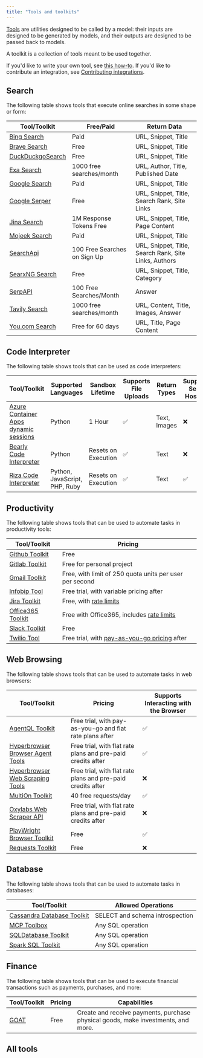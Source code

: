 ```yaml
---
title: "Tools and toolkits"
---
```


[Tools](/oss/langchain/tools) are utilities designed to be called by a model: their inputs are designed to be generated by models, and their outputs are designed to be passed back to models.

A toolkit is a collection of tools meant to be used together.

<Note>

If you'd like to write your own tool, see [this how-to](/docs/how_to/custom_tools/).
If you'd like to contribute an integration, see [Contributing integrations](/oss/contributing#add-a-new-integration).

</Note>

## Search

The following table shows tools that execute online searches in some shape or form:

| Tool/Toolkit | Free/Paid | Return Data |
|-------------|-----------|-------------|
| [Bing Search](/oss/integrations/tools/bing_search) | Paid | URL, Snippet, Title |
| [Brave Search](/oss/integrations/tools/brave_search) | Free | URL, Snippet, Title |
| [DuckDuckgoSearch](/oss/integrations/tools/ddg) | Free | URL, Snippet, Title |
| [Exa Search](/oss/integrations/tools/exa_search) | 1000 free searches/month | URL, Author, Title, Published Date |
| [Google Search](/oss/integrations/tools/google_search) | Paid | URL, Snippet, Title |
| [Google Serper](/oss/integrations/tools/google_serper) | Free | URL, Snippet, Title, Search Rank, Site Links |
| [Jina Search](/oss/integrations/tools/jina_search) | 1M Response Tokens Free | URL, Snippet, Title, Page Content |
| [Mojeek Search](/oss/integrations/tools/mojeek_search) | Paid | URL, Snippet, Title |
| [SearchApi](/oss/integrations/tools/searchapi) | 100 Free Searches on Sign Up | URL, Snippet, Title, Search Rank, Site Links, Authors |
| [SearxNG Search](/oss/integrations/tools/searx_search) | Free | URL, Snippet, Title, Category |
| [SerpAPI](/oss/integrations/tools/serpapi) | 100 Free Searches/Month | Answer |
| [Tavily Search](/oss/integrations/tools/tavily_search) | 1000 free searches/month | URL, Content, Title, Images, Answer |
| [You.com Search](/oss/integrations/tools/you) | Free for 60 days | URL, Title, Page Content |

## Code Interpreter

The following table shows tools that can be used as code interpreters:

| Tool/Toolkit | Supported Languages | Sandbox Lifetime | Supports File Uploads | Return Types | Supports Self-Hosting |
|-------------|-------------------|-----------------|---------------------|--------------|-------------------|
| [Azure Container Apps dynamic sessions](/oss/integrations/tools/azure_dynamic_sessions) | Python | 1 Hour | ✅ | Text, Images | ❌ |
| [Bearly Code Interpreter](/oss/integrations/tools/bearly) | Python | Resets on Execution | ✅ | Text | ❌ |
| [Riza Code Interpreter](/oss/integrations/tools/riza) | Python, JavaScript, PHP, Ruby | Resets on Execution | ✅ | Text | ✅ |

## Productivity

The following table shows tools that can be used to automate tasks in productivity tools:

| Tool/Toolkit | Pricing |
|-------------|---------|
| [Github Toolkit](/oss/integrations/tools/github) | Free |
| [Gitlab Toolkit](/oss/integrations/tools/gitlab) | Free for personal project |
| [Gmail Toolkit](/oss/integrations/tools/gmail) | Free, with limit of 250 quota units per user per second |
| [Infobip Tool](/oss/integrations/tools/infobip) | Free trial, with variable pricing after |
| [Jira Toolkit](/oss/integrations/tools/jira) | Free, with [rate limits](https://developer.atlassian.com/cloud/jira/platform/rate-limiting/) |
| [Office365 Toolkit](/oss/integrations/tools/office365) | Free with Office365, includes [rate limits](https://learn.microsoft.com/en-us/graph/throttling-limits) |
| [Slack Toolkit](/oss/integrations/tools/slack) | Free |
| [Twilio Tool](/oss/integrations/tools/twilio) | Free trial, with [pay-as-you-go pricing](https://www.twilio.com/en-us/pricing) after |

## Web Browsing

The following table shows tools that can be used to automate tasks in web browsers:

| Tool/Toolkit | Pricing | Supports Interacting with the Browser |
|-------------|---------|---------------------------------------|
| [AgentQL Toolkit](/oss/integrations/tools/agentql) | Free trial, with pay-as-you-go and flat rate plans after | ✅ |
| [Hyperbrowser Browser Agent Tools](/oss/integrations/tools/hyperbrowser_browser_agent_tools) | Free trial, with flat rate plans and pre-paid credits after | ✅ |
| [Hyperbrowser Web Scraping Tools](/oss/integrations/tools/hyperbrowser_web_scraping_tools) | Free trial, with flat rate plans and pre-paid credits after | ❌ |
| [MultiOn Toolkit](/oss/integrations/tools/multion) | 40 free requests/day | ✅ |
| [Oxylabs Web Scraper API](/oss/integrations/tools/oxylabs) | Free trial, with flat rate plans and pre-paid credits after | ❌ |
| [PlayWright Browser Toolkit](/oss/integrations/tools/playwright) | Free | ✅ |
| [Requests Toolkit](/oss/integrations/tools/requests) | Free | ❌ |

## Database

The following table shows tools that can be used to automate tasks in databases:

| Tool/Toolkit | Allowed Operations |
|-------------|-------------------|
| [Cassandra Database Toolkit](/oss/integrations/tools/cassandra_database) | SELECT and schema introspection |
| [MCP Toolbox](/oss/integrations/tools/toolbox) | Any SQL operation |
| [SQLDatabase Toolkit](/oss/integrations/tools/sql_database) | Any SQL operation |
| [Spark SQL Toolkit](/oss/integrations/tools/spark_sql) | Any SQL operation |

## Finance

The following table shows tools that can be used to execute financial transactions such as payments, purchases, and more:

| Tool/Toolkit | Pricing | Capabilities |
|-------------|---------|--------------|
| [GOAT](/oss/integrations/tools/goat) | Free | Create and receive payments, purchase physical goods, make investments, and more. |

## All tools

<Columns cols={3}>
<Card title="ADS4GPTs" icon="link" href="/oss/integrations/tools/ads4gpts" arrow="true" cta="View guide" />
<Card title="AgentQL" icon="link" href="/oss/integrations/tools/agentql" arrow="true" cta="View guide" />
<Card title="AINetwork Toolkit" icon="link" href="/oss/integrations/tools/ainetwork" arrow="true" cta="View guide" />
<Card title="Alpha Vantage" icon="link" href="/oss/integrations/tools/alpha_vantage" arrow="true" cta="View guide" />
<Card title="Amadeus Toolkit" icon="link" href="/oss/integrations/tools/amadeus" arrow="true" cta="View guide" />
<Card title="Anchor Browser" icon="link" href="/oss/integrations/tools/anchor_browser" arrow="true" cta="View guide" />
<Card title="Apify Actor" icon="link" href="/oss/integrations/tools/apify_actors" arrow="true" cta="View guide" />
<Card title="ArXiv" icon="link" href="/oss/integrations/tools/arxiv" arrow="true" cta="View guide" />
<Card title="AskNews" icon="link" href="/oss/integrations/tools/asknews" arrow="true" cta="View guide" />
<Card title="AWS Lambda" icon="link" href="/oss/integrations/tools/awslambda" arrow="true" cta="View guide" />
<Card title="Azure AI Services Toolkit" icon="link" href="/oss/integrations/tools/azure_ai_services" arrow="true" cta="View guide" />
<Card title="Azure Cognitive Services Toolkit" icon="link" href="/oss/integrations/tools/azure_cognitive_services" arrow="true" cta="View guide" />
<Card title="Azure Container Apps Dynamic Sessions" icon="link" href="/oss/integrations/tools/azure_dynamic_sessions" arrow="true" cta="View guide" />
<Card title="Shell (bash)" icon="link" href="/oss/integrations/tools/bash" arrow="true" cta="View guide" />
<Card title="Bearly Code Interpreter" icon="link" href="/oss/integrations/tools/bearly" arrow="true" cta="View guide" />
<Card title="Bing Search" icon="link" href="/oss/integrations/tools/bing_search" arrow="true" cta="View guide" />
<Card title="Bodo DataFrames" icon="link" href="/oss/integrations/tools/bodo" arrow="true" cta="View guide" />
<Card title="Brave Search" icon="link" href="/oss/integrations/tools/brave_search" arrow="true" cta="View guide" />
<Card title="BrightData Web Scraper API" icon="link" href="/oss/integrations/tools/brightdata-webscraperapi" arrow="true" cta="View guide" />
<Card title="BrightData SERP" icon="link" href="/oss/integrations/tools/brightdata_serp" arrow="true" cta="View guide" />
<Card title="BrightData Unlocker" icon="link" href="/oss/integrations/tools/brightdata_unlocker" arrow="true" cta="View guide" />
<Card title="Cassandra Database Toolkit" icon="link" href="/oss/integrations/tools/cassandra_database" arrow="true" cta="View guide" />
<Card title="CDP" icon="link" href="/oss/integrations/tools/cdp_agentkit" arrow="true" cta="View guide" />
<Card title="ChatGPT Plugins" icon="link" href="/oss/integrations/tools/chatgpt_plugins" arrow="true" cta="View guide" />
<Card title="ClickUp Toolkit" icon="link" href="/oss/integrations/tools/clickup" arrow="true" cta="View guide" />
<Card title="Cogniswitch Toolkit" icon="link" href="/oss/integrations/tools/cogniswitch" arrow="true" cta="View guide" />
<Card title="Compass DeFi Toolkit" icon="link" href="/oss/integrations/tools/compass" arrow="true" cta="View guide" />
<Card title="Connery Toolkit" icon="link" href="/oss/integrations/tools/connery" arrow="true" cta="View guide" />
<Card title="Dall-E Image Generator" icon="link" href="/oss/integrations/tools/dalle_image_generator" arrow="true" cta="View guide" />
<Card title="Dappier" icon="link" href="/oss/integrations/tools/dappier" arrow="true" cta="View guide" />
<Card title="Databricks Unity Catalog" icon="link" href="/oss/integrations/tools/databricks" arrow="true" cta="View guide" />
<Card title="DataForSEO" icon="link" href="/oss/integrations/tools/dataforseo" arrow="true" cta="View guide" />
<Card title="Dataherald" icon="link" href="/oss/integrations/tools/dataherald" arrow="true" cta="View guide" />
<Card title="DuckDuckGo Search" icon="link" href="/oss/integrations/tools/ddg" arrow="true" cta="View guide" />
<Card title="Discord" icon="link" href="/oss/integrations/tools/discord" arrow="true" cta="View guide" />
<Card title="E2B Data Analysis" icon="link" href="/oss/integrations/tools/e2b_data_analysis" arrow="true" cta="View guide" />
<Card title="Eden AI" icon="link" href="/oss/integrations/tools/edenai_tools" arrow="true" cta="View guide" />
<Card title="ElevenLabs Text2Speech" icon="link" href="/oss/integrations/tools/eleven_labs_tts" arrow="true" cta="View guide" />
<Card title="Exa Search" icon="link" href="/oss/integrations/tools/exa_search" arrow="true" cta="View guide" />
<Card title="File System" icon="link" href="/oss/integrations/tools/filesystem" arrow="true" cta="View guide" />
<Card title="Financial Datasets Toolkit" icon="link" href="/oss/integrations/tools/financial_datasets" arrow="true" cta="View guide" />
<Card title="FMP Data" icon="link" href="/oss/integrations/tools/fmp-data" arrow="true" cta="View guide" />
<Card title="Github Toolkit" icon="link" href="/oss/integrations/tools/github" arrow="true" cta="View guide" />
<Card title="Gitlab Toolkit" icon="link" href="/oss/integrations/tools/gitlab" arrow="true" cta="View guide" />
<Card title="Gmail Toolkit" icon="link" href="/oss/integrations/tools/gmail" arrow="true" cta="View guide" />
<Card title="GOAT" icon="link" href="/oss/integrations/tools/goat" arrow="true" cta="View guide" />
<Card title="Golden Query" icon="link" href="/oss/integrations/tools/golden_query" arrow="true" cta="View guide" />
<Card title="Google Books" icon="link" href="/oss/integrations/tools/google_books" arrow="true" cta="View guide" />
<Card title="Google Calendar Toolkit" icon="link" href="/oss/integrations/tools/google_calendar" arrow="true" cta="View guide" />
<Card title="Google Cloud Text-to-Speech" icon="link" href="/oss/integrations/tools/google_cloud_texttospeech" arrow="true" cta="View guide" />
<Card title="Google Drive" icon="link" href="/oss/integrations/tools/google_drive" arrow="true" cta="View guide" />
<Card title="Google Finance" icon="link" href="/oss/integrations/tools/google_finance" arrow="true" cta="View guide" />
<Card title="Google Imagen" icon="link" href="/oss/integrations/tools/google_imagen" arrow="true" cta="View guide" />
<Card title="Google Jobs" icon="link" href="/oss/integrations/tools/google_jobs" arrow="true" cta="View guide" />
<Card title="Google Lens" icon="link" href="/oss/integrations/tools/google_lens" arrow="true" cta="View guide" />
<Card title="Google Places" icon="link" href="/oss/integrations/tools/google_places" arrow="true" cta="View guide" />
<Card title="Google Scholar" icon="link" href="/oss/integrations/tools/google_scholar" arrow="true" cta="View guide" />
<Card title="Google Search" icon="link" href="/oss/integrations/tools/google_search" arrow="true" cta="View guide" />
<Card title="Google Serper" icon="link" href="/oss/integrations/tools/google_serper" arrow="true" cta="View guide" />
<Card title="Google Trends" icon="link" href="/oss/integrations/tools/google_trends" arrow="true" cta="View guide" />
<Card title="Gradio" icon="link" href="/oss/integrations/tools/gradio_tools" arrow="true" cta="View guide" />
<Card title="GraphQL" icon="link" href="/oss/integrations/tools/graphql" arrow="true" cta="View guide" />
<Card title="HuggingFace Hub Tools" icon="link" href="/oss/integrations/tools/huggingface_tools" arrow="true" cta="View guide" />
<Card title="Human as a Tool" icon="link" href="/oss/integrations/tools/human_tools" arrow="true" cta="View guide" />
<Card title="Hyperbrowser Browser Agent Tools" icon="link" href="/oss/integrations/tools/hyperbrowser_browser_agent_tools" arrow="true" cta="View guide" />
<Card title="Hyperbrowser Web Scraping Tools" icon="link" href="/oss/integrations/tools/hyperbrowser_web_scraping_tools" arrow="true" cta="View guide" />
<Card title="IBM watsonx.ai" icon="link" href="/oss/integrations/tools/ibm_watsonx" arrow="true" cta="View guide" />
<Card title="IFTTT WebHooks" icon="link" href="/oss/integrations/tools/ifttt" arrow="true" cta="View guide" />
<Card title="Infobip" icon="link" href="/oss/integrations/tools/infobip" arrow="true" cta="View guide" />
<Card title="Ionic Shopping Tool" icon="link" href="/oss/integrations/tools/ionic_shopping" arrow="true" cta="View guide" />
<Card title="Jenkins" icon="link" href="/oss/integrations/tools/jenkins" arrow="true" cta="View guide" />
<Card title="Jina Search" icon="link" href="/oss/integrations/tools/jina_search" arrow="true" cta="View guide" />
<Card title="Jira Toolkit" icon="link" href="/oss/integrations/tools/jira" arrow="true" cta="View guide" />
<Card title="JSON Toolkit" icon="link" href="/oss/integrations/tools/json" arrow="true" cta="View guide" />
<Card title="Lemon Agent" icon="link" href="/oss/integrations/tools/lemonai" arrow="true" cta="View guide" />
<Card title="Linkup Search Tool" icon="link" href="/oss/integrations/tools/linkup_search" arrow="true" cta="View guide" />
<Card title="Memgraph" icon="link" href="/oss/integrations/tools/memgraph" arrow="true" cta="View guide" />
<Card title="Memorize" icon="link" href="/oss/integrations/tools/memorize" arrow="true" cta="View guide" />
<Card title="Mojeek Search" icon="link" href="/oss/integrations/tools/mojeek_search" arrow="true" cta="View guide" />
<Card title="MultiOn Toolkit" icon="link" href="/oss/integrations/tools/multion" arrow="true" cta="View guide" />
<Card title="NASA Toolkit" icon="link" href="/oss/integrations/tools/nasa" arrow="true" cta="View guide" />
<Card title="Naver Search" icon="link" href="/oss/integrations/tools/naver_search" arrow="true" cta="View guide" />
<Card title="Nuclia Understanding" icon="link" href="/oss/integrations/tools/nuclia" arrow="true" cta="View guide" />
<Card title="NVIDIA Riva" icon="link" href="/oss/integrations/tools/nvidia_riva" arrow="true" cta="View guide" />
<Card title="Office365 Toolkit" icon="link" href="/oss/integrations/tools/office365" arrow="true" cta="View guide" />
<Card title="OpenAPI Toolkit" icon="link" href="/oss/integrations/tools/openapi" arrow="true" cta="View guide" />
<Card title="Natural Language API Toolkits" icon="link" href="/oss/integrations/tools/openapi_nla" arrow="true" cta="View guide" />
<Card title="OpenGradient" icon="link" href="/oss/integrations/tools/opengradient_toolkit" arrow="true" cta="View guide" />
<Card title="OpenWeatherMap" icon="link" href="/oss/integrations/tools/openweathermap" arrow="true" cta="View guide" />
<Card title="Oracle AI Vector Search" icon="link" href="/oss/integrations/tools/oracleai" arrow="true" cta="View guide" />
<Card title="Oxylabs" icon="link" href="/oss/integrations/tools/oxylabs" arrow="true" cta="View guide" />
<Card title="Pandas Dataframe" icon="link" href="/oss/integrations/tools/pandas" arrow="true" cta="View guide" />
<Card title="Passio NutritionAI" icon="link" href="/oss/integrations/tools/passio_nutrition_ai" arrow="true" cta="View guide" />
<Card title="PaymanAI" icon="link" href="/oss/integrations/tools/payman-tool" arrow="true" cta="View guide" />
<Card title="Permit" icon="link" href="/oss/integrations/tools/permit" arrow="true" cta="View guide" />
<Card title="PlayWright Browser Toolkit" icon="link" href="/oss/integrations/tools/playwright" arrow="true" cta="View guide" />
<Card title="Polygon IO Toolkit" icon="link" href="/oss/integrations/tools/polygon" arrow="true" cta="View guide" />
<Card title="PowerBI Toolkit" icon="link" href="/oss/integrations/tools/powerbi" arrow="true" cta="View guide" />
<Card title="Prolog" icon="link" href="/oss/integrations/tools/prolog_tool" arrow="true" cta="View guide" />
<Card title="PubMed" icon="link" href="/oss/integrations/tools/pubmed" arrow="true" cta="View guide" />
<Card title="Python REPL" icon="link" href="/oss/integrations/tools/python" arrow="true" cta="View guide" />
<Card title="Reddit Search" icon="link" href="/oss/integrations/tools/reddit_search" arrow="true" cta="View guide" />
<Card title="Requests Toolkit" icon="link" href="/oss/integrations/tools/requests" arrow="true" cta="View guide" />
<Card title="Riza Code Interpreter" icon="link" href="/oss/integrations/tools/riza" arrow="true" cta="View guide" />
<Card title="Robocorp Toolkit" icon="link" href="/oss/integrations/tools/robocorp" arrow="true" cta="View guide" />
<Card title="Salesforce" icon="link" href="/oss/integrations/tools/salesforce" arrow="true" cta="View guide" />
<Card title="SceneXplain" icon="link" href="/oss/integrations/tools/sceneXplain" arrow="true" cta="View guide" />
<Card title="ScrapeGraph" icon="link" href="/oss/integrations/tools/scrapegraph" arrow="true" cta="View guide" />
<Card title="Scrapeless Crawl" icon="link" href="/oss/integrations/tools/scrapeless_crawl" arrow="true" cta="View guide" />
<Card title="Scrapeless Scraping API" icon="link" href="/oss/integrations/tools/scrapeless_scraping_api" arrow="true" cta="View guide" />
<Card title="Scrapeless Universal Scraping" icon="link" href="/oss/integrations/tools/scrapeless_universal_scraping" arrow="true" cta="View guide" />
<Card title="SearchApi" icon="link" href="/oss/integrations/tools/searchapi" arrow="true" cta="View guide" />
<Card title="SearxNG Search" icon="link" href="/oss/integrations/tools/searx_search" arrow="true" cta="View guide" />
<Card title="Semantic Scholar API" icon="link" href="/oss/integrations/tools/semanticscholar" arrow="true" cta="View guide" />
<Card title="SerpAPI" icon="link" href="/oss/integrations/tools/serpapi" arrow="true" cta="View guide" />
<Card title="Slack Toolkit" icon="link" href="/oss/integrations/tools/slack" arrow="true" cta="View guide" />
<Card title="Spark SQL Toolkit" icon="link" href="/oss/integrations/tools/spark_sql" arrow="true" cta="View guide" />
<Card title="SQLDatabase Toolkit" icon="link" href="/oss/integrations/tools/sql_database" arrow="true" cta="View guide" />
<Card title="StackExchange" icon="link" href="/oss/integrations/tools/stackexchange" arrow="true" cta="View guide" />
<Card title="Steam Toolkit" icon="link" href="/oss/integrations/tools/steam" arrow="true" cta="View guide" />
<Card title="Stripe" icon="link" href="/oss/integrations/tools/stripe" arrow="true" cta="View guide" />
<Card title="Tableau" icon="link" href="/oss/integrations/tools/tableau" arrow="true" cta="View guide" />
<Card title="Taiga" icon="link" href="/oss/integrations/tools/taiga" arrow="true" cta="View guide" />
<Card title="Tavily Extract" icon="link" href="/oss/integrations/tools/tavily_extract" arrow="true" cta="View guide" />
<Card title="Tavily Search" icon="link" href="/oss/integrations/tools/tavily_search" arrow="true" cta="View guide" />
<Card title="Tilores" icon="link" href="/oss/integrations/tools/tilores" arrow="true" cta="View guide" />
<Card title="MCP Toolbox" icon="link" href="/oss/integrations/tools/toolbox" arrow="true" cta="View guide" />
<Card title="Twilio" icon="link" href="/oss/integrations/tools/twilio" arrow="true" cta="View guide" />
<Card title="Upstage" icon="link" href="/oss/integrations/tools/upstage_groundedness_check" arrow="true" cta="View guide" />
<Card title="Valthera" icon="link" href="/oss/integrations/tools/valthera" arrow="true" cta="View guide" />
<Card title="ValyuContext" icon="link" href="/oss/integrations/tools/valyu_search" arrow="true" cta="View guide" />
<Card title="Vectara" icon="link" href="/oss/integrations/tools/vectara" arrow="true" cta="View guide" />
<Card title="Wikidata" icon="link" href="/oss/integrations/tools/wikidata" arrow="true" cta="View guide" />
<Card title="Wikipedia" icon="link" href="/oss/integrations/tools/wikipedia" arrow="true" cta="View guide" />
<Card title="Wolfram Alpha" icon="link" href="/oss/integrations/tools/wolfram_alpha" arrow="true" cta="View guide" />
<Card title="WRITER Tools" icon="link" href="/oss/integrations/tools/writer" arrow="true" cta="View guide" />
<Card title="Yahoo Finance News" icon="link" href="/oss/integrations/tools/yahoo_finance_news" arrow="true" cta="View guide" />
<Card title="You.com Search" icon="link" href="/oss/integrations/tools/you" arrow="true" cta="View guide" />
<Card title="YouTube" icon="link" href="/oss/integrations/tools/youtube" arrow="true" cta="View guide" />
<Card title="Zapier Natural Language Actions" icon="link" href="/oss/integrations/tools/zapier" arrow="true" cta="View guide" />
<Card title="ZenGuard AI" icon="link" href="/oss/integrations/tools/zenguard" arrow="true" cta="View guide" />
</Columns>
